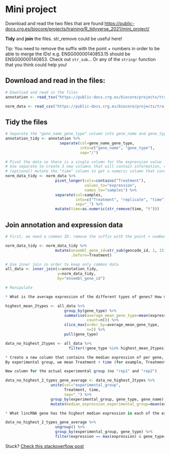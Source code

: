 # Mini project

Download and read the two files that are found [https://public-docs.crg.es/biocore/projects/training/R_tidyverse_2021/mini_project/](here)

**Tidy** and **join** the files.
str_remove could be useful here!

Tip:
You need to remove the suffix with the point + numbers in order to be able to merge the IDs! e.g. ENSG00000140853.15 should be ENSG00000140853. Check out `str_sub`... Or any of the `stringr` function that you think could help you!


## Download and read in the files:

```r
# Download and read in the files
annotation <- read_tsv("https://public-docs.crg.es/biocore/projects/training/R_tidyverse_2021/mini_project/annotation.tsv")

norm_data <- read_csv("https://public-docs.crg.es/biocore/projects/training/R_tidyverse_2021/mini_project/normalized_counts.csv")
```

## Tidy the files

```r
# Separate the "gene_name_gene_type" column into gene_name and gene_type
annotation_tidy <- annotation %>% 
                        separate(col=gene_name_gene_type, 
                                 into=c("gene_name", "gene_type"), 
                                 sep="/")

# Pivot the data so there is a single column for the expression value
# Use separate to create 3 new columns that will contain information, respectively on: Treatment, replicate, time point.
# (optional) mutate the "time" column to get a numeric column that contains only the actual time point (without the "t")
norm_data_tidy <- norm_data %>% 
                      pivot_longer(cols=contains("Treatment"), 
                                   values_to="expression", 
                                   names_to="samples") %>% 
                      separate(col=samples, 
                               into=c("Treatment", "replicate", "time"), 
                               sep="_") %>% 
                      mutate(time=as.numeric(str_remove(time, "t")))
```

## Join annotation and expression data

```r
# First, we need a common ID: remove the suffix with the point + numbers from "gencode_id" in order to obtain "ensembl" IDs

norm_data_tidy <- norm_data_tidy %>% 
                      mutate(ensembl_gene_id=str_sub(gencode_id, 1, 15), 
                             .before=Treatment)

# Use inner join in order to keep only common data
all_data <- inner_join(x=annotation_tidy, 
                       y=norm_data_tidy, 
                       by="ensembl_gene_id")
```

```r
# Manipulate

* What is the average expression of the different types of genes? How many genes are present in each group? According to this data, what are the 2 groups that have the highest average expression? Retrieve those gene types and remove the corresponding rows from the input data. What is now the size of our dataset?

highest_mean_2types <- all_data %>% 
                          group_by(gene_type) %>% 
                          summarise(average_mean_gene_type=mean(expression), 
                                    count=n()) %>% 
                          slice_max(order_by=average_mean_gene_type, 
                                    n=2) %>% 
                          pull(gene_type)

data_no_highest_2types <- all_data %>% 
                            filter(!gene_type %in% highest_mean_2types)

* Create a new column that contains the median expression of per gene, per experimental group and per gene type.
By experimental group, we mean Treatment + time (for example, Treatment1_rep1_t0 and Treatment1_rep2_t0 are part of the same experimental group)

New column for the actual experimental group (no "rep1" and "rep2")

data_no_highest_2_types_gene_average <- data_no_highest_2types %>% 
                    unite(col="experimental_group", 
                          Treatment, time, 
                          sep="_") %>% 
                    group_by(experimental_group, gene_type, gene_name) %>% 
                    mutate(median_expression_experimental_group=mean(expression))

* What lincRNA gene has the highest median expression in each of the experimental group? Is it the same lincRNA gene for all 4 groups?

data_no_highest_2_types_gene_average %>% 
                      ungroup() %>% 
                      group_by(experimental_group, gene_type) %>% 
                      filter(expression == max(expression) & gene_type=="lincRNA")
```

Stuck? [Check this stackoverflow post](https://stackoverflow.com/questions/24237399/how-to-select-the-rows-with-maximum-values-in-each-group-with-dplyr)


